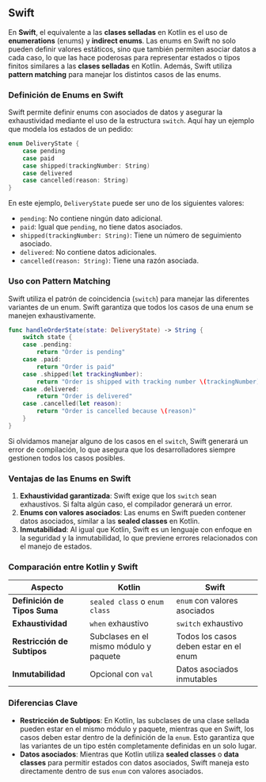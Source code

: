 ## Swift

En **Swift**, el equivalente a las **clases selladas** en Kotlin es el uso de **enumerations** (enums) y **indirect enums**. Las enums en Swift no solo pueden definir valores estáticos, sino que también permiten asociar datos a cada caso, lo que las hace poderosas para representar estados o tipos finitos similares a las **clases selladas** en Kotlin. Además, Swift utiliza **pattern matching** para manejar los distintos casos de las enums.

### Definición de Enums en Swift

Swift permite definir enums con asociados de datos y asegurar la exhaustividad mediante el uso de la estructura `switch`. Aquí hay un ejemplo que modela los estados de un pedido:

```swift
enum DeliveryState {
    case pending
    case paid
    case shipped(trackingNumber: String)
    case delivered
    case cancelled(reason: String)
}
```

En este ejemplo, `DeliveryState` puede ser uno de los siguientes valores:

- `pending`: No contiene ningún dato adicional.
- `paid`: Igual que `pending`, no tiene datos asociados.
- `shipped(trackingNumber: String)`: Tiene un número de seguimiento asociado.
- `delivered`: No contiene datos adicionales.
- `cancelled(reason: String)`: Tiene una razón asociada.

### Uso con Pattern Matching

Swift utiliza el patrón de coincidencia (`switch`) para manejar las diferentes variantes de un enum. Swift garantiza que todos los casos de una enum se manejen exhaustivamente.

```swift
func handleOrderState(state: DeliveryState) -> String {
    switch state {
    case .pending:
        return "Order is pending"
    case .paid:
        return "Order is paid"
    case .shipped(let trackingNumber):
        return "Order is shipped with tracking number \(trackingNumber)"
    case .delivered:
        return "Order is delivered"
    case .cancelled(let reason):
        return "Order is cancelled because \(reason)"
    }
}
```

Si olvidamos manejar alguno de los casos en el `switch`, Swift generará un error de compilación, lo que asegura que los desarrolladores siempre gestionen todos los casos posibles.

### Ventajas de las Enums en Swift

1. **Exhaustividad garantizada**: Swift exige que los `switch` sean exhaustivos. Si falta algún caso, el compilador generará un error.
2. **Enums con valores asociados**: Las enums en Swift pueden contener datos asociados, similar a las **sealed classes** en Kotlin.
3. **Inmutabilidad**: Al igual que Kotlin, Swift es un lenguaje con enfoque en la seguridad y la inmutabilidad, lo que previene errores relacionados con el manejo de estados.

### Comparación entre Kotlin y Swift

| Aspecto                           | Kotlin                                   | Swift                                  |
|-----------------------------------|------------------------------------------|----------------------------------------|
| **Definición de Tipos Suma**      | `sealed class` o `enum class`            | `enum` con valores asociados           |
| **Exhaustividad**                 | `when` exhaustivo                        | `switch` exhaustivo                    |
| **Restricción de Subtipos**       | Subclases en el mismo módulo y paquete   | Todos los casos deben estar en el enum |
| **Inmutabilidad**                 | Opcional con `val`                       | Datos asociados inmutables             |

### Diferencias Clave

- **Restricción de Subtipos**: En Kotlin, las subclases de una clase sellada pueden estar en el mismo módulo y paquete, mientras que en Swift, los casos deben estar dentro de la definición de la `enum`. Esto garantiza que las variantes de un tipo estén completamente definidas en un solo lugar.
- **Datos asociados**: Mientras que Kotlin utiliza **sealed classes** o **data classes** para permitir estados con datos asociados, Swift maneja esto directamente dentro de sus `enum` con valores asociados.
